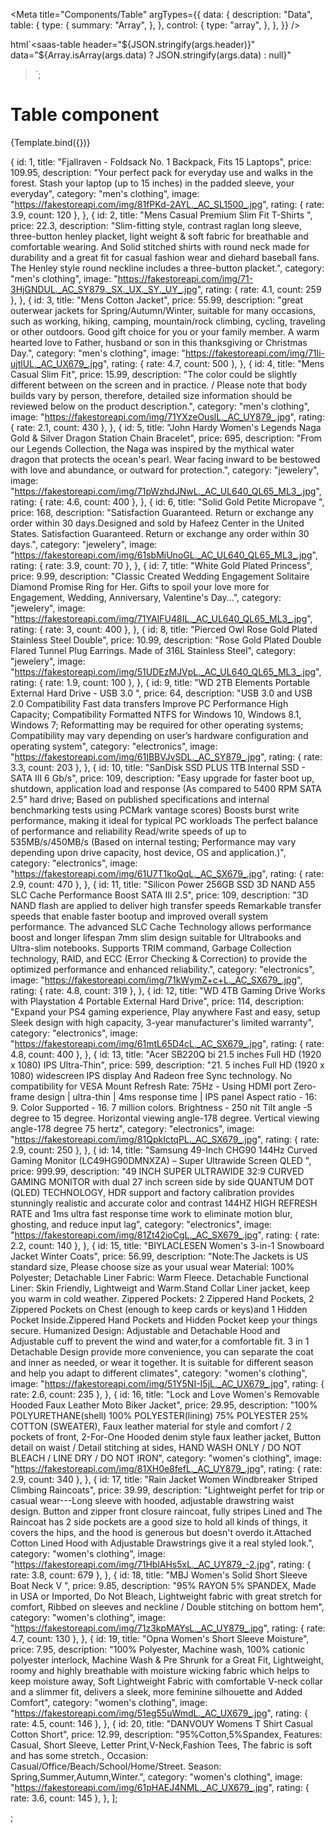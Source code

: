 
<Meta
  title="Components/Table"
  argTypes={{
    data: {
      description: "Data",
      table: {
        type: {
          summary: "Array",
        },
      },
      control: {
        type: "array",
      },
    },
  }}
/>

  html`<saas-table
    header="${JSON.stringify(args.header)}"
    data="${Array.isArray(args.data) ? JSON.stringify(args.data) : null}"
  ></saas-table>`;

# Table component

<Canvas>
  <Story
    name="Default"
    args={{
      data,
      header: { title: "Title", price: "Price", description: "Description" },
    }}
  >
    {Template.bind({})}
  </Story>
</Canvas>

<ArgsTable story="Default" />

  {
    id: 1,
    title: "Fjallraven - Foldsack No. 1 Backpack, Fits 15 Laptops",
    price: 109.95,
    description:
      "Your perfect pack for everyday use and walks in the forest. Stash your laptop (up to 15 inches) in the padded sleeve, your everyday",
    category: "men's clothing",
    image: "https://fakestoreapi.com/img/81fPKd-2AYL._AC_SL1500_.jpg",
    rating: { rate: 3.9, count: 120 },
  },
  {
    id: 2,
    title: "Mens Casual Premium Slim Fit T-Shirts ",
    price: 22.3,
    description:
      "Slim-fitting style, contrast raglan long sleeve, three-button henley placket, light weight & soft fabric for breathable and comfortable wearing. And Solid stitched shirts with round neck made for durability and a great fit for casual fashion wear and diehard baseball fans. The Henley style round neckline includes a three-button placket.",
    category: "men's clothing",
    image:
      "https://fakestoreapi.com/img/71-3HjGNDUL._AC_SY879._SX._UX._SY._UY_.jpg",
    rating: { rate: 4.1, count: 259 },
  },
  {
    id: 3,
    title: "Mens Cotton Jacket",
    price: 55.99,
    description:
      "great outerwear jackets for Spring/Autumn/Winter, suitable for many occasions, such as working, hiking, camping, mountain/rock climbing, cycling, traveling or other outdoors. Good gift choice for you or your family member. A warm hearted love to Father, husband or son in this thanksgiving or Christmas Day.",
    category: "men's clothing",
    image: "https://fakestoreapi.com/img/71li-ujtlUL._AC_UX679_.jpg",
    rating: { rate: 4.7, count: 500 },
  },
  {
    id: 4,
    title: "Mens Casual Slim Fit",
    price: 15.99,
    description:
      "The color could be slightly different between on the screen and in practice. / Please note that body builds vary by person, therefore, detailed size information should be reviewed below on the product description.",
    category: "men's clothing",
    image: "https://fakestoreapi.com/img/71YXzeOuslL._AC_UY879_.jpg",
    rating: { rate: 2.1, count: 430 },
  },
  {
    id: 5,
    title:
      "John Hardy Women's Legends Naga Gold & Silver Dragon Station Chain Bracelet",
    price: 695,
    description:
      "From our Legends Collection, the Naga was inspired by the mythical water dragon that protects the ocean's pearl. Wear facing inward to be bestowed with love and abundance, or outward for protection.",
    category: "jewelery",
    image: "https://fakestoreapi.com/img/71pWzhdJNwL._AC_UL640_QL65_ML3_.jpg",
    rating: { rate: 4.6, count: 400 },
  },
  {
    id: 6,
    title: "Solid Gold Petite Micropave ",
    price: 168,
    description:
      "Satisfaction Guaranteed. Return or exchange any order within 30 days.Designed and sold by Hafeez Center in the United States. Satisfaction Guaranteed. Return or exchange any order within 30 days.",
    category: "jewelery",
    image: "https://fakestoreapi.com/img/61sbMiUnoGL._AC_UL640_QL65_ML3_.jpg",
    rating: { rate: 3.9, count: 70 },
  },
  {
    id: 7,
    title: "White Gold Plated Princess",
    price: 9.99,
    description:
      "Classic Created Wedding Engagement Solitaire Diamond Promise Ring for Her. Gifts to spoil your love more for Engagement, Wedding, Anniversary, Valentine's Day...",
    category: "jewelery",
    image: "https://fakestoreapi.com/img/71YAIFU48IL._AC_UL640_QL65_ML3_.jpg",
    rating: { rate: 3, count: 400 },
  },
  {
    id: 8,
    title: "Pierced Owl Rose Gold Plated Stainless Steel Double",
    price: 10.99,
    description:
      "Rose Gold Plated Double Flared Tunnel Plug Earrings. Made of 316L Stainless Steel",
    category: "jewelery",
    image: "https://fakestoreapi.com/img/51UDEzMJVpL._AC_UL640_QL65_ML3_.jpg",
    rating: { rate: 1.9, count: 100 },
  },
  {
    id: 9,
    title: "WD 2TB Elements Portable External Hard Drive - USB 3.0 ",
    price: 64,
    description:
      "USB 3.0 and USB 2.0 Compatibility Fast data transfers Improve PC Performance High Capacity; Compatibility Formatted NTFS for Windows 10, Windows 8.1, Windows 7; Reformatting may be required for other operating systems; Compatibility may vary depending on user’s hardware configuration and operating system",
    category: "electronics",
    image: "https://fakestoreapi.com/img/61IBBVJvSDL._AC_SY879_.jpg",
    rating: { rate: 3.3, count: 203 },
  },
  {
    id: 10,
    title: "SanDisk SSD PLUS 1TB Internal SSD - SATA III 6 Gb/s",
    price: 109,
    description:
      "Easy upgrade for faster boot up, shutdown, application load and response (As compared to 5400 RPM SATA 2.5” hard drive; Based on published specifications and internal benchmarking tests using PCMark vantage scores) Boosts burst write performance, making it ideal for typical PC workloads The perfect balance of performance and reliability Read/write speeds of up to 535MB/s/450MB/s (Based on internal testing; Performance may vary depending upon drive capacity, host device, OS and application.)",
    category: "electronics",
    image: "https://fakestoreapi.com/img/61U7T1koQqL._AC_SX679_.jpg",
    rating: { rate: 2.9, count: 470 },
  },
  {
    id: 11,
    title:
      "Silicon Power 256GB SSD 3D NAND A55 SLC Cache Performance Boost SATA III 2.5",
    price: 109,
    description:
      "3D NAND flash are applied to deliver high transfer speeds Remarkable transfer speeds that enable faster bootup and improved overall system performance. The advanced SLC Cache Technology allows performance boost and longer lifespan 7mm slim design suitable for Ultrabooks and Ultra-slim notebooks. Supports TRIM command, Garbage Collection technology, RAID, and ECC (Error Checking & Correction) to provide the optimized performance and enhanced reliability.",
    category: "electronics",
    image: "https://fakestoreapi.com/img/71kWymZ+c+L._AC_SX679_.jpg",
    rating: { rate: 4.8, count: 319 },
  },
  {
    id: 12,
    title:
      "WD 4TB Gaming Drive Works with Playstation 4 Portable External Hard Drive",
    price: 114,
    description:
      "Expand your PS4 gaming experience, Play anywhere Fast and easy, setup Sleek design with high capacity, 3-year manufacturer's limited warranty",
    category: "electronics",
    image: "https://fakestoreapi.com/img/61mtL65D4cL._AC_SX679_.jpg",
    rating: { rate: 4.8, count: 400 },
  },
  {
    id: 13,
    title: "Acer SB220Q bi 21.5 inches Full HD (1920 x 1080) IPS Ultra-Thin",
    price: 599,
    description:
      "21. 5 inches Full HD (1920 x 1080) widescreen IPS display And Radeon free Sync technology. No compatibility for VESA Mount Refresh Rate: 75Hz - Using HDMI port Zero-frame design | ultra-thin | 4ms response time | IPS panel Aspect ratio - 16: 9. Color Supported - 16. 7 million colors. Brightness - 250 nit Tilt angle -5 degree to 15 degree. Horizontal viewing angle-178 degree. Vertical viewing angle-178 degree 75 hertz",
    category: "electronics",
    image: "https://fakestoreapi.com/img/81QpkIctqPL._AC_SX679_.jpg",
    rating: { rate: 2.9, count: 250 },
  },
  {
    id: 14,
    title:
      "Samsung 49-Inch CHG90 144Hz Curved Gaming Monitor (LC49HG90DMNXZA) – Super Ultrawide Screen QLED ",
    price: 999.99,
    description:
      "49 INCH SUPER ULTRAWIDE 32:9 CURVED GAMING MONITOR with dual 27 inch screen side by side QUANTUM DOT (QLED) TECHNOLOGY, HDR support and factory calibration provides stunningly realistic and accurate color and contrast 144HZ HIGH REFRESH RATE and 1ms ultra fast response time work to eliminate motion blur, ghosting, and reduce input lag",
    category: "electronics",
    image: "https://fakestoreapi.com/img/81Zt42ioCgL._AC_SX679_.jpg",
    rating: { rate: 2.2, count: 140 },
  },
  {
    id: 15,
    title: "BIYLACLESEN Women's 3-in-1 Snowboard Jacket Winter Coats",
    price: 56.99,
    description:
      "Note:The Jackets is US standard size, Please choose size as your usual wear Material: 100% Polyester; Detachable Liner Fabric: Warm Fleece. Detachable Functional Liner: Skin Friendly, Lightweigt and Warm.Stand Collar Liner jacket, keep you warm in cold weather. Zippered Pockets: 2 Zippered Hand Pockets, 2 Zippered Pockets on Chest (enough to keep cards or keys)and 1 Hidden Pocket Inside.Zippered Hand Pockets and Hidden Pocket keep your things secure. Humanized Design: Adjustable and Detachable Hood and Adjustable cuff to prevent the wind and water,for a comfortable fit. 3 in 1 Detachable Design provide more convenience, you can separate the coat and inner as needed, or wear it together. It is suitable for different season and help you adapt to different climates",
    category: "women's clothing",
    image: "https://fakestoreapi.com/img/51Y5NI-I5jL._AC_UX679_.jpg",
    rating: { rate: 2.6, count: 235 },
  },
  {
    id: 16,
    title:
      "Lock and Love Women's Removable Hooded Faux Leather Moto Biker Jacket",
    price: 29.95,
    description:
      "100% POLYURETHANE(shell) 100% POLYESTER(lining) 75% POLYESTER 25% COTTON (SWEATER), Faux leather material for style and comfort / 2 pockets of front, 2-For-One Hooded denim style faux leather jacket, Button detail on waist / Detail stitching at sides, HAND WASH ONLY / DO NOT BLEACH / LINE DRY / DO NOT IRON",
    category: "women's clothing",
    image: "https://fakestoreapi.com/img/81XH0e8fefL._AC_UY879_.jpg",
    rating: { rate: 2.9, count: 340 },
  },
  {
    id: 17,
    title: "Rain Jacket Women Windbreaker Striped Climbing Raincoats",
    price: 39.99,
    description:
      "Lightweight perfet for trip or casual wear---Long sleeve with hooded, adjustable drawstring waist design. Button and zipper front closure raincoat, fully stripes Lined and The Raincoat has 2 side pockets are a good size to hold all kinds of things, it covers the hips, and the hood is generous but doesn't overdo it.Attached Cotton Lined Hood with Adjustable Drawstrings give it a real styled look.",
    category: "women's clothing",
    image: "https://fakestoreapi.com/img/71HblAHs5xL._AC_UY879_-2.jpg",
    rating: { rate: 3.8, count: 679 },
  },
  {
    id: 18,
    title: "MBJ Women's Solid Short Sleeve Boat Neck V ",
    price: 9.85,
    description:
      "95% RAYON 5% SPANDEX, Made in USA or Imported, Do Not Bleach, Lightweight fabric with great stretch for comfort, Ribbed on sleeves and neckline / Double stitching on bottom hem",
    category: "women's clothing",
    image: "https://fakestoreapi.com/img/71z3kpMAYsL._AC_UY879_.jpg",
    rating: { rate: 4.7, count: 130 },
  },
  {
    id: 19,
    title: "Opna Women's Short Sleeve Moisture",
    price: 7.95,
    description:
      "100% Polyester, Machine wash, 100% cationic polyester interlock, Machine Wash & Pre Shrunk for a Great Fit, Lightweight, roomy and highly breathable with moisture wicking fabric which helps to keep moisture away, Soft Lightweight Fabric with comfortable V-neck collar and a slimmer fit, delivers a sleek, more feminine silhouette and Added Comfort",
    category: "women's clothing",
    image: "https://fakestoreapi.com/img/51eg55uWmdL._AC_UX679_.jpg",
    rating: { rate: 4.5, count: 146 },
  },
  {
    id: 20,
    title: "DANVOUY Womens T Shirt Casual Cotton Short",
    price: 12.99,
    description:
      "95%Cotton,5%Spandex, Features: Casual, Short Sleeve, Letter Print,V-Neck,Fashion Tees, The fabric is soft and has some stretch., Occasion: Casual/Office/Beach/School/Home/Street. Season: Spring,Summer,Autumn,Winter.",
    category: "women's clothing",
    image: "https://fakestoreapi.com/img/61pHAEJ4NML._AC_UX679_.jpg",
    rating: { rate: 3.6, count: 145 },
  },
];

;
